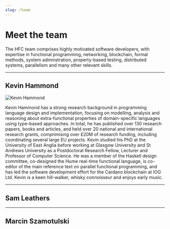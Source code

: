 ```yaml
---
slug: /team
---
```


# Meet the team

The HFC team comprises highly motivated software developers, with expertise in functional programming, networking, blockchain, formal methods,
system adminstration, property-based testing, distributed systems, parallelism and many other relevant skills.

***

## Kevin Hammond

![Kevin Hammond](/img/kevin.jpg)

Kevin Hammond has a strong research background in programming language design and implementation, focusing on modelling, analysis and reasoning about extra-functional properties of domain-specific languages using type-based approaches. In total, he has published over 130 research papers, books and articles, and held over 20 national and international research grants, comprimising over £20M of research funding, including coordinating several large EU projects. Kevin studied his PhD at the University of East Anglia before working at Glasgow University and St Andrews University as a Postdoctoral Research Fellow, Lecturer and Professor of Computer Science. He was a member of the Haskell design committee, co-designed the Hume real-time functional language, is co-editor of the main reference text on parallel functional programming, and has led the software development effort for the Cardano blockchain at IOG Ltd. Kevin is a keen hill-walker, whisky connoisseur and enjoys early music.

***

## Sam Leathers

***

## Marcin Szamotulski

